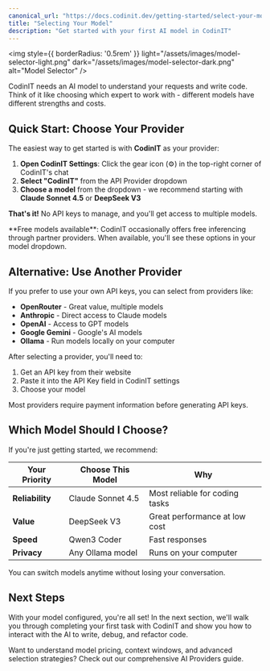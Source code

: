 ```yaml
---
canonical_url: "https://docs.codinit.dev/getting-started/select-your-model"
title: "Selecting Your Model"
description: "Get started with your first AI model in CodinIT"
---
```


<img
  style={{ borderRadius: '0.5rem' }}
  light="/assets/images/model-selector-light.png"
  dark="/assets/images/model-selector-dark.png"
  alt="Model Selector"
/>

CodinIT needs an AI model to understand your requests and write code. Think of it like choosing which expert to work with - different models have different strengths and costs.

## Quick Start: Choose Your Provider

The easiest way to get started is with **CodinIT** as your provider:

1. **Open CodinIT Settings**: Click the gear icon (⚙️) in the top-right corner of CodinIT's chat
2. **Select "CodinIT"** from the API Provider dropdown
3. **Choose a model** from the dropdown - we recommend starting with **Claude Sonnet 4.5** or **DeepSeek V3**


**That's it!** No API keys to manage, and you'll get access to multiple models.

<Tip>
**Free models available**: CodinIT occasionally offers free inferencing through partner providers. When available, you'll see these options in your model dropdown.
</Tip>

## Alternative: Use Another Provider

If you prefer to use your own API keys, you can select from providers like:

- **OpenRouter** - Great value, multiple models
- **Anthropic** - Direct access to Claude models  
- **OpenAI** - Access to GPT models
- **Google Gemini** - Google's AI models
- **Ollama** - Run models locally on your computer

After selecting a provider, you'll need to:
1. Get an API key from their website
2. Paste it into the API Key field in CodinIT settings
3. Choose your model

<Note>
Most providers require payment information before generating API keys.
</Note>

## Which Model Should I Choose?

If you're just getting started, we recommend:

| Your Priority | Choose This Model | Why |
|---------------|-------------------|-----|
| **Reliability** | Claude Sonnet 4.5 | Most reliable for coding tasks |
| **Value** | DeepSeek V3 | Great performance at low cost |
| **Speed** | Qwen3 Coder | Fast responses |
| **Privacy** | Any Ollama model | Runs on your computer |

You can switch models anytime without losing your conversation.

## Next Steps

With your model configured, you're all set! In the next section, we'll walk you through completing your first task with CodinIT and show you how to interact with the AI to write, debug, and refactor code.

<Card title="Deep Dive: AI Providers" icon="graduation-cap" href="/providers/provider-guide">
  Want to understand model pricing, context windows, and advanced selection strategies? Check out our comprehensive AI Providers guide.
</Card>
